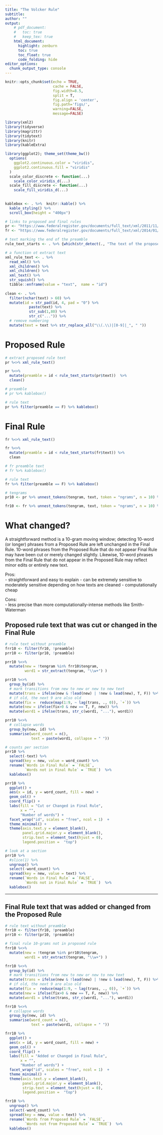 ```yaml
---
title: "The Volcker Rule"
subtitle: 
author: ""
output:
    # pdf_document:
    #   toc: true
    #   keep_tex: true
    html_document:
      highlight: zenburn
      toc: true
      toc_float: true
      code_folding: hide
editor_options: 
  chunk_output_type: console
---
```



```r
knitr::opts_chunk$set(echo = TRUE, 
                      cache = FALSE, 
                      fig.width=8.5, 
                      split = T,
                      fig.align = 'center', 
                      fig.path='figs/',
                      warning=FALSE, 
                      message=FALSE)

library(xml2)
library(tidyverse)
library(magrittr)
library(tidytext)
library(knitr)
library(kableExtra)

library(ggplot2); theme_set(theme_bw())
  options(
    ggplot2.continuous.color = "viridis",
    ggplot2.continuous.fill = "viridis"
  )
  scale_color_discrete <- function(...)
    scale_color_viridis_d(...)
  scale_fill_discrete <- function(...)
    scale_fill_viridis_d(...)
  
  
kablebox <- . %>%  knitr::kable() %>% 
  kable_styling() %>% 
  scroll_box(height = "400px")
```


```r
# links to proposed and final rules
pr <- "https://www.federalregister.gov/documents/full_text/xml/2011/11/07/2011-27184.xml"
fr <- "https://www.federalregister.gov/documents/full_text/xml/2014/01/31/2013-31511.xml"

# text marking the end of the preamble
rule_text_starts <- . %>% {which(str_detect(., "The text of the proposed common rules|^Text of Common Rule"))}

# a function ot extract text
xml_rule_text <- . %>% 
  read_xml() %>% 
  xml_children() %>% 
  xml_children() %>% 
  xml_text() %>% 
  str_squish() %>% 
  tibble::enframe(value = "text",  name = "id") 
  
clean <- . %>%  
  filter(nchar(text) > 60) %>% 
  mutate(id = str_pad(id, 4, pad = "0") %>% 
           paste(text) %>% 
           str_sub(1,80) %>%
           str_c("...")) %>% 
  # remove numbering 
  mutate(text = text %>% str_replace_all("\\(.\\)|[0-9]|_", " "))
```

# Proposed Rule
```r
# extract proposed rule text
pr %<>% xml_rule_text() 

pr %<>%
  mutate(preamble = id < rule_text_starts(pr$text))  %>%
  clean()

# preamble
# pr %>% kablebox()

# rule text 
pr %>% filter(preamble == F) %>% kablebox()
```

# Final Rule
```r
fr %<>% xml_rule_text() 

fr %<>%
  mutate(preamble = id < rule_text_starts(fr$text)) %>% 
  clean

# fr preamble text 
# fr %>% kablebox()

# rule text 
fr %>% filter(preamble == F) %>% kablebox()

# tengrams
pr10 <- pr %>% unnest_tokens(tengram, text, token = "ngrams", n = 10) %>% filter(!is.na(tengram))

fr10 <- fr %>% unnest_tokens(tengram, text, token = "ngrams", n = 10) %>% filter(!is.na(tengram))
```

# What changed? 

A straightforward method is a 10-gram moving window; detecting 10-word (or longer) phrases from a Proposed Rule are left unchanged in the Final Rule. 10-word phrases from the Proposed Rule that do not appear Final Rule may have been cut or merely changed slightly. Likewise, 10-word phrases from the Final Rule that do not appear in the Proposed Rule may reflect minor edits or entirely new text.

Pros:  
- straightforward and easy to explain 
- can be extremely sensitive to moderately sensitive depending on how texts are cleaned 
- computationally cheap

Cons:  
- less precise than more computationally-intense methods like Smith-Waterman

## Proposed rule text that was cut or changed in the Final Rule
```r
# rule text without preamble
frr10 <- filter(fr10, !preamble)
prr10 <- filter(pr10, !preamble)

prr10 %<>% 
  mutate(new = !tengram %in% frr10$tengram,
         word1 = str_extract(tengram, "\\w+") )

prr10 %<>% 
  group_by(id) %>%
  # mark transitions from new to new or new to new text
  mutate(trans = ifelse(new & !lead(new) | !new & lead(new), T, F)) %>% 
  # if old, the next 9 are also old 
  mutate(fix =  reduce(map(1:9, ~ lag(trans, ., 0)), `+`)) %>%
  mutate(new = ifelse(fix>0 & new == T, F, new)) %>% 
  mutate(word1 = ifelse(trans, str_c(word1, "..."), word1)) 

prr10 %<>% 
  # collapse words
  group_by(new, id) %>%
  summarise(word_count = n(),
            text = paste(word1, collapse = " ")) 

# counts per section 
prr10 %>% 
  select(-text) %>% 
  spread(key = new, value = word_count) %>% 
  rename(`Words in Final Rule` = `FALSE`, 
         `Words not in Final Rule` = `TRUE`)  %>% 
  kablebox()

prr10 %>% 
  ggplot() +
  aes(x = id, y = word_count, fill = new) + 
  geom_col() +
  coord_flip() + 
  labs(fill = "Cut or Changed in Final Rule", 
       x = "",
       "Number of words") + 
  facet_wrap("id", scales = "free", ncol = 1)  +
  theme_minimal() + 
  theme(axis.text.y = element_blank(),
        panel.grid.major.y = element_blank(),
        strip.text = element_text(hjust = 0),
        legend.position =  "top")  

# look at a section
prr10 %>% 
  #slice(1) %>% 
  ungroup() %>% 
  select(-word_count) %>% 
  spread(key = new, value = text) %>% 
  rename(`Words in Final Rule` = `FALSE`, 
         `Words not in Final Rule` = `TRUE`)  %>%
  kablebox()
```

---

## Final Rule text that was added or changed from the Proposed Rule
```r
# rule text without preamble
frr10 <- filter(fr10, !preamble)
prr10 <- filter(pr10, !preamble)

# final rule 10-grams not in proposed rule 
frr10 %<>% 
  mutate(new = !tengram %in% prr10$tengram,
         word1 = str_extract(tengram, "\\w+") )

frr10 %<>% 
  group_by(id) %>%
  # mark transitions from new to new or new to new text
  mutate(trans = ifelse(new & !lead(new) | !new & lead(new), T, F)) %>% 
  # if old, the next 9 are also old 
  mutate(fix =  reduce(map(1:9, ~ lag(trans, ., 0)), `+`)) %>%
  mutate(new = ifelse(fix>0 & new == T, F, new)) %>% 
  mutate(word1 = ifelse(trans, str_c(word1, "..."), word1)) 

frr10 %<>% 
  # collapse words
  group_by(new, id) %>%
  summarise(word_count = n(),
            text = paste(word1, collapse = " ")) 

frr10 %>% 
  ggplot() +
  aes(x = id, y = word_count, fill = new) + 
  geom_col() +
  coord_flip() + 
  labs(fill = "Added or Changed in Final Rule", 
       x = "",
       "Number of words") + 
  facet_wrap("id", scales = "free", ncol = 1)  +
  theme_minimal() + 
  theme(axis.text.y = element_blank(),
        panel.grid.major.y = element_blank(),
        strip.text = element_text(hjust = 0),
        legend.position =  "top")  

frr10 %>% 
  ungroup() %>% 
  select(-word_count) %>% 
  spread(key = new, value = text) %>% 
  rename(`Words from Proposed Rule` = `FALSE`, 
         `Words not from Proposed Rule` = `TRUE`)  %>%
  kablebox()
```

<!---

## Final rule **preamble** text that was not in the Proposed Rule preamble

```r
# preamble text
frp10 <- filter(fr10, preamble)
prp10 <- filter(pr10 %>% head(), preamble)

frp10 %<>% 
  mutate(new = tengram %in% prp10$tengram,
         word1 = str_extract(tengram, "\\w+") )

frp10 %<>% 
  # mark transitions from new to new or new to new text
  mutate(trans = ifelse(new & !lead(new) | !new & lead(new), T, F)) %>% 
  # if FALSE, the next 9 are also FALSE 
  mutate(fix =  reduce(map(1:9, ~ lag(trans, ., 0)), `+`)) %>%
  mutate(new = ifelse(fix>0 & new == T, F, new)) %>% 
  mutate(word1 = ifelse(trans, str_c(word1, "..."), word1)) %>% 
  # collapse words
  group_by(new, id) %>%
  summarise(word_count = n(),
            text = paste(word1, collapse = " "))

# counts per section 
frp10 %>% 
  select(-text) %>% 
  spread(key = new, value = word_count) %>% 
  rename(`In Final Rule` = `FALSE`, 
         `Not in Final Rule` = `TRUE`)  %>% 
  kablebox()

frp10 %>% 
  .[1:12,] %>% 
  ggplot() +
  aes(x = id, y = word_count, fill = new) + 
  geom_col() +
  coord_flip() + 
  labs(fill = "Changed in Final Rule", x = "",
       y = "Number of words",
       title = "(plot only covers the first 10% of preamble subsections)") + 
  facet_wrap("id", scales = "free", ncol = 1)  +
  theme_minimal() + 
  theme(axis.text.y = element_blank(),
        panel.grid.major.y = element_blank(),
        strip.text = element_text(hjust = 0),
        legend.position =  "top")

# look at a section
frp10 %>% 
  ungroup() %>% 
  select(-word_count) %>% 
  spread(key = new, value = text) %>% 
  rename(`Words from Proposed Rule Preamble` = `FALSE`, 
         `Words not from Proposed Rule Preamble` = `TRUE`)  %>% 
  kablebox()
```

-->